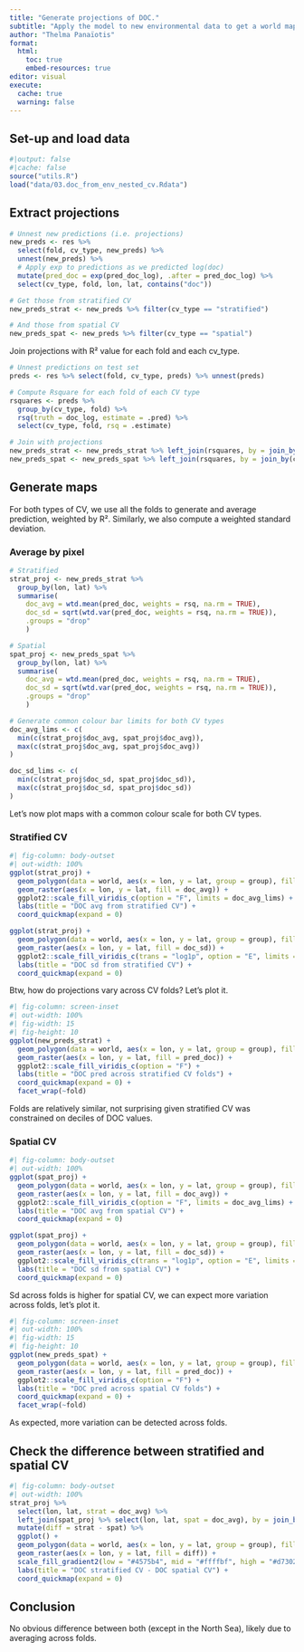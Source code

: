 ```yaml
---
title: "Generate projections of DOC."
subtitle: "Apply the model to new environmental data to get a world map of POC projections."
author: "Thelma Panaïotis"
format:
  html:
    toc: true
    embed-resources: true
editor: visual
execute:
  cache: true
  warning: false
---
```


## Set-up and load data

```r
#|output: false
#|cache: false
source("utils.R")
load("data/03.doc_from_env_nested_cv.Rdata")
```

## Extract projections

```r
# Unnest new predictions (i.e. projections)
new_preds <- res %>% 
  select(fold, cv_type, new_preds) %>% 
  unnest(new_preds) %>% 
  # Apply exp to predictions as we predicted log(doc)
  mutate(pred_doc = exp(pred_doc_log), .after = pred_doc_log) %>% 
  select(cv_type, fold, lon, lat, contains("doc"))

# Get those from stratified CV
new_preds_strat <- new_preds %>% filter(cv_type == "stratified")

# And those from spatial CV
new_preds_spat <- new_preds %>% filter(cv_type == "spatial")
```

Join projections with R² value for each fold and each cv_type.

```r
# Unnest predictions on test set
preds <- res %>% select(fold, cv_type, preds) %>% unnest(preds)

# Compute Rsquare for each fold of each CV type
rsquares <- preds %>%
  group_by(cv_type, fold) %>%
  rsq(truth = doc_log, estimate = .pred) %>% 
  select(cv_type, fold, rsq = .estimate)

# Join with projections
new_preds_strat <- new_preds_strat %>% left_join(rsquares, by = join_by(cv_type, fold))
new_preds_spat <- new_preds_spat %>% left_join(rsquares, by = join_by(cv_type, fold))
```

## Generate maps

For both types of CV, we use all the folds to generate and average prediction, weighted by R². Similarly, we also compute a weighted standard deviation.

### Average by pixel

```r
# Stratified
strat_proj <- new_preds_strat %>% 
  group_by(lon, lat) %>% 
  summarise(
    doc_avg = wtd.mean(pred_doc, weights = rsq, na.rm = TRUE), 
    doc_sd = sqrt(wtd.var(pred_doc, weights = rsq, na.rm = TRUE)), 
    .groups = "drop"
    )

# Spatial
spat_proj <- new_preds_spat %>% 
  group_by(lon, lat) %>% 
  summarise(
    doc_avg = wtd.mean(pred_doc, weights = rsq, na.rm = TRUE), 
    doc_sd = sqrt(wtd.var(pred_doc, weights = rsq, na.rm = TRUE)), 
    .groups = "drop"
    )

# Generate common colour bar limits for both CV types
doc_avg_lims <- c(
  min(c(strat_proj$doc_avg, spat_proj$doc_avg)), 
  max(c(strat_proj$doc_avg, spat_proj$doc_avg))  
)

doc_sd_lims <- c(
  min(c(strat_proj$doc_sd, spat_proj$doc_sd)), 
  max(c(strat_proj$doc_sd, spat_proj$doc_sd))  
)
```

Let’s now plot maps with a common colour scale for both CV types.

### Stratified CV

```r
#| fig-column: body-outset
#| out-width: 100%
ggplot(strat_proj) + 
  geom_polygon(data = world, aes(x = lon, y = lat, group = group), fill = "grey") +
  geom_raster(aes(x = lon, y = lat, fill = doc_avg)) + 
  ggplot2::scale_fill_viridis_c(option = "F", limits = doc_avg_lims) +
  labs(title = "DOC avg from stratified CV") +
  coord_quickmap(expand = 0)

ggplot(strat_proj) + 
  geom_polygon(data = world, aes(x = lon, y = lat, group = group), fill = "grey") +
  geom_raster(aes(x = lon, y = lat, fill = doc_sd)) + 
  ggplot2::scale_fill_viridis_c(trans = "log1p", option = "E", limits = doc_sd_lims) +
  labs(title = "DOC sd from stratified CV") +
  coord_quickmap(expand = 0)
```

Btw, how do projections vary across CV folds? Let’s plot it.

```r
#| fig-column: screen-inset
#| out-width: 100%
#| fig-width: 15
#| fig-height: 10
ggplot(new_preds_strat) +
  geom_polygon(data = world, aes(x = lon, y = lat, group = group), fill = "grey") +
  geom_raster(aes(x = lon, y = lat, fill = pred_doc)) + 
  ggplot2::scale_fill_viridis_c(option = "F") +
  labs(title = "DOC pred across stratified CV folds") +
  coord_quickmap(expand = 0) +
  facet_wrap(~fold)
```

::: callout-note
Folds are relatively similar, not surprising given stratified CV was constrained on deciles of DOC values.
:::

### Spatial CV

```r
#| fig-column: body-outset
#| out-width: 100%
ggplot(spat_proj) + 
  geom_polygon(data = world, aes(x = lon, y = lat, group = group), fill = "grey") +
  geom_raster(aes(x = lon, y = lat, fill = doc_avg)) + 
  ggplot2::scale_fill_viridis_c(option = "F", limits = doc_avg_lims) +
  labs(title = "DOC avg from spatial CV") +
  coord_quickmap(expand = 0)

ggplot(spat_proj) + 
  geom_polygon(data = world, aes(x = lon, y = lat, group = group), fill = "grey") +
  geom_raster(aes(x = lon, y = lat, fill = doc_sd)) + 
  ggplot2::scale_fill_viridis_c(trans = "log1p", option = "E", limits = doc_sd_lims) +
  labs(title = "DOC sd from spatial CV") +
  coord_quickmap(expand = 0)
```

Sd across folds is higher for spatial CV, we can expect more variation across folds, let’s plot it.

```r
#| fig-column: screen-inset
#| out-width: 100%
#| fig-width: 15
#| fig-height: 10
ggplot(new_preds_spat) +
  geom_polygon(data = world, aes(x = lon, y = lat, group = group), fill = "grey") +
  geom_raster(aes(x = lon, y = lat, fill = pred_doc)) + 
  ggplot2::scale_fill_viridis_c(option = "F") +
  labs(title = "DOC pred across spatial CV folds") +
  coord_quickmap(expand = 0) +
  facet_wrap(~fold)
```

::: callout-note
As expected, more variation can be detected across folds.
:::

## Check the difference between stratified and spatial CV

```r
#| fig-column: body-outset
#| out-width: 100%
strat_proj %>% 
  select(lon, lat, strat = doc_avg) %>% 
  left_join(spat_proj %>% select(lon, lat, spat = doc_avg), by = join_by(lon, lat)) %>% 
  mutate(diff = strat - spat) %>% 
  ggplot() + 
  geom_polygon(data = world, aes(x = lon, y = lat, group = group), fill = "grey") +
  geom_raster(aes(x = lon, y = lat, fill = diff)) + 
  scale_fill_gradient2(low = "#4575b4", mid = "#ffffbf", high = "#d73027") +
  labs(title = "DOC stratified CV - DOC spatial CV") +
  coord_quickmap(expand = 0)
```

::: callout-tip
## Conclusion

No obvious difference between both (except in the North Sea), likely due to averaging across folds.
:::
